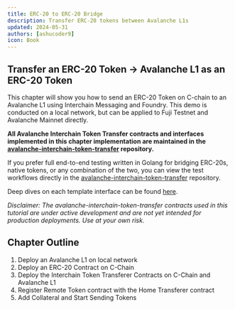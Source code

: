 ```yaml
---
title: ERC-20 to ERC-20 Bridge
description: Transfer ERC-20 tokens between Avalanche L1s
updated: 2024-05-31
authors: [ashucoder9]
icon: Book
---
```



## Transfer an ERC-20 Token &rarr; Avalanche L1 as an ERC-20 Token

This chapter will show you how to send an ERC-20 Token on C-chain to an Avalanche L1 using Interchain Messaging and Foundry. This demo is conducted on a local network, but can be applied to Fuji Testnet and Avalanche Mainnet directly.

**All Avalanche Interchain Token Transfer contracts and interfaces implemented in this chapter implementation are maintained in the [avalanche-interchain-token-transfer](https://github.com/ava-labs/avalanche-interchain-token-transfer/tree/main/contracts/src) repository.**

If you prefer full end-to-end testing written in Golang for bridging ERC-20s, native tokens, or any combination of the two, you can view the test workflows directly in the [avalanche-interchain-token-transfer](https://github.com/ava-labs/avalanche-interchain-token-transfer/tree/main/tests/flows) repository.

Deep dives on each template interface can be found [here](https://github.com/ava-labs/avalanche-interchain-token-transfer/blob/main/contracts/README.md).

_Disclaimer: The avalanche-interchain-token-transfer contracts used in this tutorial are under active development and are not yet intended for production deployments. Use at your own risk._

## Chapter Outline

1. Deploy an Avalanche L1 on local network
2. Deploy an ERC-20 Contract on C-Chain
3. Deploy the Interchain Token Transferer Contracts on C-Chain and Avalanche L1
4. Register Remote Token contract with the Home Transferer contract
5. Add Collateral and Start Sending Tokens

<ICTTsetup />
